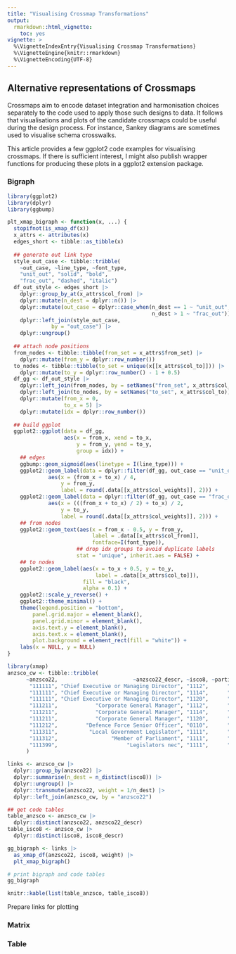 ```yaml
---
title: "Visualising Crossmap Transformations"
output:
  rmarkdown::html_vignette:
    toc: yes
vignette: >
  %\VignetteIndexEntry{Visualising Crossmap Transformations}
  %\VignetteEngine{knitr::rmarkdown}
  %\VignetteEncoding{UTF-8}
---
```


## Alternative representations of Crossmaps

Crossmaps aim to encode dataset integration and harmonisation choices separately to the code used to apply those such designs to data. It follows that visualisations and plots of the candidate crossmaps could be useful during the design process. For instance, Sankey diagrams are sometimes used to visualise schema crosswalks.

This article provides a few ggplot2 code examples for visualising crossmaps. If there is sufficient interest, I might also publish wrapper functions for producing these plots in a ggplot2 extension package.

### Bigraph

```r
library(ggplot2)
library(dplyr)
library(ggbump)

plt_xmap_bigraph <- function(x, ...) {
  stopifnot(is_xmap_df(x))
  x_attrs <- attributes(x)
  edges_short <- tibble::as_tibble(x)
  
  ## generate out link type
  style_out_case <- tibble::tribble(
    ~out_case, ~line_type, ~font_type,
    "unit_out", "solid", "bold",
    "frac_out", "dashed", "italic")
  df_out_style <- edges_short |>
    dplyr::group_by_at(x_attrs$col_from) |>
    dplyr::mutate(n_dest = dplyr::n()) |>
    dplyr::mutate(out_case = dplyr::case_when(n_dest == 1 ~ "unit_out",
                                              n_dest > 1 ~ "frac_out")) |>
    dplyr::left_join(style_out_case,
              by = "out_case") |>
    dplyr::ungroup()
  
  ## attach node positions
  from_nodes <- tibble::tibble(from_set = x_attrs$from_set) |>
    dplyr::mutate(from_y = dplyr::row_number())
  to_nodes <- tibble::tibble(to_set = unique(x[[x_attrs$col_to]])) |>
    dplyr::mutate(to_y = dplyr::row_number() - 1 + 0.5)
  df_gg <- df_out_style |>
    dplyr::left_join(from_nodes, by = setNames("from_set", x_attrs$col_from)) |>
    dplyr::left_join(to_nodes, by = setNames("to_set", x_attrs$col_to)) |>
    dplyr::mutate(from_x = 0,
                  to_x = 5) |>
    dplyr::mutate(idx = dplyr::row_number())
  
  ## build ggplot
  ggplot2::ggplot(data = df_gg,
                  aes(x = from_x, xend = to_x,
                      y = from_y, yend = to_y,
                      group = idx)) +
    ## edges
    ggbump::geom_sigmoid(aes(linetype = I(line_type))) +
    ggplot2::geom_label(data = dplyr::filter(df_gg, out_case == "unit_out"),
             aes(x = (from_x + to_x) / 4,
                 y = from_y,
                 label = round(.data[[x_attrs$col_weights]], 2))) +
    ggplot2::geom_label(data = dplyr::filter(df_gg, out_case == "frac_out"),
             aes(x = (((from_x + to_x) / 2) + to_x) / 2,
                 y = to_y,
                 label = round(.data[[x_attrs$col_weights]], 2))) +
    ## from nodes
    ggplot2::geom_text(aes(x = from_x - 0.5, y = from_y,
                           label = .data[[x_attrs$col_from]],
                           fontface=I(font_type)),
                      ## drop idx groups to avoid duplicate labels
                      stat = "unique", inherit.aes = FALSE) +
    ## to nodes
    ggplot2::geom_label(aes(x = to_x + 0.5, y = to_y, 
                            label = .data[[x_attrs$col_to]]),
                        fill = "black",
                        alpha = 0.1) +
    ggplot2::scale_y_reverse() +
    ggplot2::theme_minimal() +
    theme(legend.position = "bottom",
        panel.grid.major = element_blank(),
        panel.grid.minor = element_blank(),
        axis.text.y = element_blank(),
        axis.text.x = element_blank(),
        plot.background = element_rect(fill = "white")) +
    labs(x = NULL, y = NULL)
}
```

```r
library(xmap)
anzsco_cw <- tibble::tribble(
      ~anzsco22,                        ~anzsco22_descr, ~isco8, ~partial,                                         ~isco8_descr,
       "111111", "Chief Executive or Managing Director", "1112",      "p",                        "Senior government officials",
       "111111", "Chief Executive or Managing Director", "1114",      "p", "Senior officials of special-interest organizations",
       "111111", "Chief Executive or Managing Director", "1120",      "p",            "Managing directors and chief executives",
       "111211",            "Corporate General Manager", "1112",      "p",                        "Senior government officials",
       "111211",            "Corporate General Manager", "1114",      "p", "Senior officials of special-interest organizations",
       "111211",            "Corporate General Manager", "1120",      "p",            "Managing directors and chief executives",
       "111212",         "Defence Force Senior Officer", "0110",      "p",                 "Commissioned armed forces officers",
       "111311",          "Local Government Legislator", "1111",      "p",                                        "Legislators",
       "111312",                 "Member of Parliament", "1111",      "p",                                        "Legislators",
       "111399",                      "Legislators nec", "1111",      "p",                                        "Legislators"
      )

links <- anzsco_cw |>
  dplyr::group_by(anzsco22) |>
  dplyr::summarise(n_dest = n_distinct(isco8)) |>
  dplyr::ungroup() |>
  dplyr::transmute(anzsco22, weight = 1/n_dest) |>
  dplyr::left_join(anzsco_cw, by = "anzsco22")

## get code tables
table_anzsco <- anzsco_cw |>
  dplyr::distinct(anzsco22, anzsco22_descr)
table_isco8 <- anzsco_cw |>
  dplyr::distinct(isco8, isco8_descr)

gg_bigraph <- links |>
  as_xmap_df(anzsco22, isco8, weight) |>
  plt_xmap_bigraph()

# print bigraph and code tables
gg_bigraph
```

```r
knitr::kable(list(table_anzsco, table_isco8))
```

Prepare links for plotting

### Matrix

### Table
